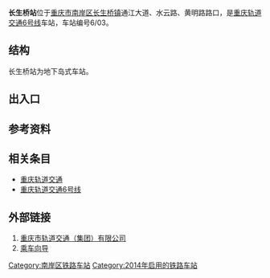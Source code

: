 {{Infobox station
|name=长生桥
|eng_name=Changshengqiao
|linecolour={{重庆轨道交通颜色|6}}
|image=
|caption=
|code={{重庆轨道交通车站编号||6|0|3}}
|country={{PRC}}
|borough=[[重庆市|重庆市]][[南岸区|南岸区]][[长生桥镇|长生桥镇]]
|address=通江大道
|coordinates={{coord|29.513815|106.654261|display=inline,title}}
|owned=[[重庆市轨道交通（集团）有限公司|重庆市轨道交通（集团）有限公司]]
|operator=[[重庆市轨道交通（集团）有限公司|重庆市轨道交通（集团）有限公司]]
|line={{重庆轨道交通线路名|6|narrow|long}}
|levels=2层
|interchange=
|structure=地下车站
|platform=1座[[岛式站台|岛式站台]]
|tracks=2条
|exits=4个
|opened=2014年12月30日<ref>{{cite web|url=https://weibo.com/2152519810/BD7kpkfKL|title=#富民兴渝#6号线五里店～茶园段全长18.3公里，定于12月30日开通试运营。|date=2014-12-29}}</ref>
|services={{adjacent stations|system=重庆轨道交通
|line1=6|left1=邱家湾|right1=刘家坪
}}
|timetable={{车站首末班时刻|重庆轨道交通|长生桥}}
}}
'''长生桥站'''位于[[重庆市|重庆市]][[南岸区|南岸区]][[长生桥镇|长生桥镇]]通江大道、水云路、黄明路路口，是[[重庆轨道交通|重庆轨道交通]][[重庆轨道交通6号线|6号线]]车站，车站编号6/03。

== 结构 ==
长生桥站为地下岛式车站。
{{城轨车站结构
|floor1=B1|label1A=站厅|text1A={{重庆轨道交通设施列表|票务|出口|2a=1‒4|无障碍电梯}}
|floor2=B2|label2A=站台|text2A={{重庆轨道交通设施列表|无障碍卫生间|无障碍电梯}}
 |map2A={{PlatformMap|I|system=重庆轨道交通|line=6|next1=邱家湾|next2=刘家坪}}}}

== 出入口 ==
{{重庆轨道交通出口列表|allopen=1|
{{重庆轨道交通出口|1|通江大道||acc=1}}
{{重庆轨道交通出口|2|通江大道|长生桥中学}}
{{重庆轨道交通出口|3|通江大道|}}
{{重庆轨道交通出口|4|水云路|重庆市东南医院}}
}}

== 参考资料 ==
{{reflist}}

== 相关条目 ==
*[[重庆轨道交通|重庆轨道交通]]
*[[重庆轨道交通6号线|重庆轨道交通6号线]]

== 外部链接 ==
#[https://www.cqmetro.cn 重庆市轨道交通（集团）有限公司]{{Wayback|url=https://www.cqmetro.cn/ |date=20210523085253 }}
#[https://www.cqmetro.cn/yyfw/ccxd/default_1.shtml 乘车向导]{{Wayback|url=https://www.cqmetro.cn/yyfw/ccxd/default_1.shtml |date=20210523085318 }}

{{重庆轨道交通6号线}}
[[Category:南岸区铁路车站|Category:南岸区铁路车站]]
[[Category:2014年启用的铁路车站|Category:2014年启用的铁路车站]]